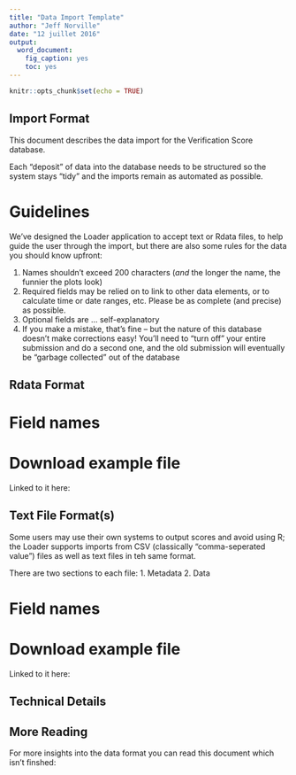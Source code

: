 ```yaml
---
title: "Data Import Template"
author: "Jeff Norville"
date: "12 juillet 2016"
output: 
  word_document: 
    fig_caption: yes
    toc: yes
---
```


```r
knitr::opts_chunk$set(echo = TRUE)
```

## Import Format

This document describes the data import for the Verification Score database.

Each "deposit" of data into the database needs to be structured so the system stays "tidy" and the imports remain as automated as possible.

# Guidelines

We've designed the Loader application to accept text or Rdata files, to help guide the user through the import, but there are also some rules for the data you should know upfront:

1. Names shouldn't exceed 200 characters (*and* the longer the name, the funnier the plots look)
2. Required fields may be relied on to link to other data elements, or to calculate time or date ranges, etc. Please be as complete (and precise) as possible.
3. Optional fields are ... self-explanatory
4. If you make a mistake, that's fine -- but the nature of this database doesn't make corrections easy! You'll need to "turn off" your entire submission and do a second one, and the old submission will eventually be "garbage collected" out of the database

## Rdata Format

# Field names

# Download example file
Linked to it here:

## Text File Format(s)
Some users may use their own systems to output scores and avoid using R; the Loader supports imports from CSV (classically "comma-seperated value") files as well as text files in teh same format.

There are two sections to each file:
1. Metadata
2. Data



# Field names

# Download example file
Linked to it here:



## Technical Details 


## More Reading

For more insights into the data format you can read this document which isn't finshed:

